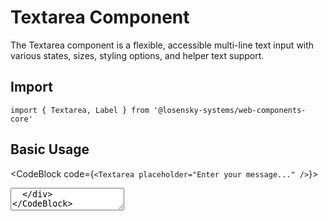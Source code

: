
# Textarea Component

The Textarea component is a flexible, accessible multi-line text input with various states, sizes, styling options, and helper text support.

## Import

```tsx
import { Textarea, Label } from '@losensky-systems/web-components-core'
```

## Basic Usage

<CodeBlock code={`<Textarea placeholder="Enter your message..." />`}>
  <div className="mb-8">
    <Textarea placeholder="Enter your message..." />
  </div>
</CodeBlock>

## Sizes

<CodeBlock code={`<Textarea size="sm" placeholder="Small textarea" rows={3} />
<Textarea size="md" placeholder="Medium textarea" rows={4} />
<Textarea size="lg" placeholder="Large textarea" rows={5} />`}>
  <div className="mb-8">
    <div className="mb-4">
      <Label>Small Textarea</Label>
      <Textarea size="sm" placeholder="Small textarea" rows={3} />
    </div>
    <div className="mb-4">
      <Label>Medium Textarea (default)</Label>
      <Textarea size="md" placeholder="Medium textarea" rows={4} />
    </div>
    <div className="mb-4">
      <Label>Large Textarea</Label>
      <Textarea size="lg" placeholder="Large textarea" rows={5} />
    </div>
  </div>
</CodeBlock>

## Variants

<CodeBlock code={`<Textarea variant="default" placeholder="Default textarea" rows={3} />
<Textarea variant="error" placeholder="Error textarea" rows={3} />
<Textarea variant="success" placeholder="Success textarea" rows={3} />
<Textarea variant="warning" placeholder="Warning textarea" rows={3} />`}>
  <div className="mb-8">
    <div className="mb-4">
      <Label>Default Textarea</Label>
      <Textarea variant="default" placeholder="Default textarea" rows={3} />
    </div>
    <div className="mb-4">
      <Label>Error Textarea</Label>
      <Textarea variant="error" placeholder="Error textarea" rows={3} />
    </div>
    <div className="mb-4">
      <Label>Success Textarea</Label>
      <Textarea variant="success" placeholder="Success textarea" rows={3} />
    </div>
    <div className="mb-4">
      <Label>Warning Textarea</Label>
      <Textarea variant="warning" placeholder="Warning textarea" rows={3} />
    </div>
  </div>
</CodeBlock>

## With Labels and Helper Text

<CodeBlock code={`<Label htmlFor="feedback-textarea">Feedback</Label>
<Textarea 
  id="feedback-textarea"
  placeholder="Please share your feedback..." 
  helperText="Your feedback helps us improve"
  rows={4}
/>

<Label htmlFor="error-textarea">Description</Label>
<Textarea 
  id="error-textarea"
  placeholder="Enter description"
  errorText="Description is required"
  error
  rows={3}
/>

<Label htmlFor="success-textarea">Bio</Label>
<Textarea 
  id="success-textarea"
  placeholder="Tell us about yourself"
  successText="Bio updated successfully!"
  variant="success"
  rows={3}
/>`}>
  <div className="mb-8">
    <div className="mb-4">
      <Label htmlFor="feedback-textarea">Feedback</Label>
      <Textarea 
        id="feedback-textarea"
        placeholder="Please share your feedback..." 
        helperText="Your feedback helps us improve"
        rows={4}
      />
    </div>
    
    <div className="mb-4">
      <Label htmlFor="error-textarea">Description</Label>
      <Textarea 
        id="error-textarea"
        placeholder="Enter description"
        errorText="Description is required"
        error
        rows={3}
      />
    </div>
    
    <div className="mb-4">
      <Label htmlFor="success-textarea">Bio</Label>
      <Textarea 
        id="success-textarea"
        placeholder="Tell us about yourself"
        successText="Bio updated successfully!"
        variant="success"
        rows={3}
      />
    </div>
  </div>
</CodeBlock>

## Resize Options

Control how users can resize the textarea:

<CodeBlock code={`<Textarea resize="none" placeholder="Cannot be resized" rows={3} />
<Textarea resize="vertical" placeholder="Can resize vertically" rows={3} />
<Textarea resize="horizontal" placeholder="Can resize horizontally" rows={3} />
<Textarea resize="both" placeholder="Can resize both ways" rows={3} />`}>
  <div className="mb-8">
    <div className="mb-4">
      <Label>No Resize</Label>
      <Textarea resize="none" placeholder="Cannot be resized" rows={3} />
    </div>
    <div className="mb-4">
      <Label>Vertical Only (default)</Label>
      <Textarea resize="vertical" placeholder="Can resize vertically" rows={3} />
    </div>
    <div className="mb-4">
      <Label>Horizontal Only</Label>
      <Textarea resize="horizontal" placeholder="Can resize horizontally" rows={3} />
    </div>
    <div className="mb-4">
      <Label>Both Directions</Label>
      <Textarea resize="both" placeholder="Can resize both ways" rows={3} />
    </div>
  </div>
</CodeBlock>

## Loading State

<CodeBlock code={`<Textarea 
  loading 
  placeholder="Loading textarea..." 
  rows={3}
/>`}>
  <div className="mb-8">
    <Textarea 
      loading 
      placeholder="Loading textarea..." 
      rows={3}
    />
  </div>
</CodeBlock>

## States

<CodeBlock code={`<Textarea placeholder="Default textarea" rows={3} />
<Textarea placeholder="This textarea is disabled" disabled rows={3} />
<Textarea placeholder="Read-only textarea" readOnly defaultValue="This is read-only content" rows={3} />
<Textarea placeholder="Required textarea" required rows={3} />`}>
  <div className="mb-8">
    <div className="mb-4">
      <Label>Default Textarea</Label>
      <Textarea placeholder="Default textarea" rows={3} />
    </div>
    <div className="mb-4">
      <Label>Disabled Textarea</Label>
      <Textarea placeholder="This textarea is disabled" disabled rows={3} />
    </div>
    <div className="mb-4">
      <Label>Read-only Textarea</Label>
      <Textarea placeholder="Read-only textarea" readOnly defaultValue="This is read-only content" rows={3} />
    </div>
    <div className="mb-4">
      <Label>Required Textarea</Label>
      <Textarea placeholder="Required textarea" required rows={3} />
    </div>
  </div>
</CodeBlock>

## Form Integration

Textareas work well in forms with proper labels and validation:

<CodeBlock code={`<Label htmlFor="subject-input" required>Subject</Label>
<input id="subject-input" type="text" placeholder="Email subject" />

<Label htmlFor="message-textarea" required>Message</Label>
<Textarea 
  id="message-textarea" 
  rows={6} 
  placeholder="Write your message here..."
  resize="vertical"
  helperText="Minimum 10 characters required"
  minLength={10}
/>`}>
  <div className="mb-8">
    <div className="mb-4">
      <Label htmlFor="subject-input" required>Subject</Label>
      <input id="subject-input" type="text" placeholder="Email subject" />
    </div>
    <div>
      <Label htmlFor="message-textarea" required>Message</Label>
      <Textarea 
        id="message-textarea" 
        rows={6} 
        placeholder="Write your message here..."
        resize="vertical"
        helperText="Minimum 10 characters required"
        minLength={10}
      />
    </div>
  </div>
</CodeBlock>

## Customization

You can customize textareas using Tailwind classes:

<CodeBlock code={`<Textarea 
  className="border-green-500 focus:border-green-600 focus:ring-green-500" 
  placeholder="Green themed textarea"
  rows={3}
/>`}>
  <div className="mb-8">
    <Textarea 
      className="border-green-500 focus:border-green-600 focus:ring-green-500" 
      placeholder="Green themed textarea"
      rows={3}
    />
  </div>
</CodeBlock>

## Props

| Prop | Type | Default | Description |
|------|------|---------|-------------|
| `size` | `'sm' \| 'md' \| 'lg'` | `'md'` | Textarea size |
| `variant` | `'default' \| 'error' \| 'success' \| 'warning'` | `'default'` | Textarea variant |
| `error` | `boolean` | `false` | Error state |
| `errorText` | `string` | - | Error message |
| `successText` | `string` | - | Success message |
| `helperText` | `string` | - | Helper text |
| `resize` | `'none' \| 'vertical' \| 'horizontal' \| 'both'` | `'vertical'` | Resize behavior |
| `loading` | `boolean` | `false` | Loading state |
| `disabled` | `boolean` | `false` | Disabled state |
| `readOnly` | `boolean` | `false` | Read-only state |
| `required` | `boolean` | `false` | Required field |
| `autoFocus` | `boolean` | `false` | Auto-focus on mount |
| `maxLength` | `number` | - | Maximum length |
| `minLength` | `number` | - | Minimum length |
| `rows` | `number` | - | Number of visible text lines |
| `cols` | `number` | - | Number of visible character widths |
| `placeholder` | `string` | - | Placeholder text |
| `value` | `string` | - | Textarea value (controlled) |
| `defaultValue` | `string` | - | Default value (uncontrolled) |
| `onChange` | `(event: React.ChangeEvent<HTMLTextAreaElement>) => void` | - | Change handler |
| `onFocus` | `(event: React.FocusEvent<HTMLTextAreaElement>) => void` | - | Focus handler |
| `onBlur` | `(event: React.FocusEvent<HTMLTextAreaElement>) => void` | - | Blur handler |
| `className` | `string` | `''` | Additional CSS classes |
